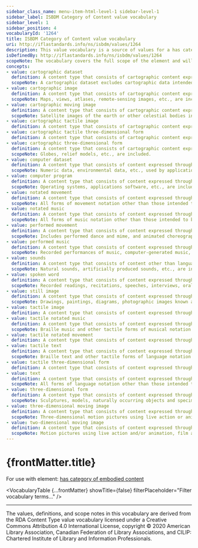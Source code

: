 ```yaml
---
sidebar_class_name: menu-item-html-level-1 sidebar-level-1
sidebar_label: ISBDM Category of Content value vocabulary
sidebar_level: 1
sidebar_position: 4
vocabularyId: '1264'
title: ISBDM Category of Content value vocabulary
uri: http://iflastandards.info/ns/isbdm/values/1264
description: This value vocabulary is a source of values for a has category of embodied content element.
isDefinedBy: http://iflastandards.info/ns/isbdm/values/1264
scopeNote: The vocabulary covers the full scope of the element and will not be extended with additional values.
concepts:
- value: cartographic dataset
  definition: A content type that consists of cartographic content expressed through a digitally encoded dataset intended to be processed by a computer.
  scopeNote: A cartographic dataset excludes cartographic data intended to be perceived in the form of an image or three-dimensional form.
- value: cartographic image
  definition: A content type that consists of cartographic content expressed through line, shape, shading, etc., intended to be perceived visually as a still image or images in two dimensions.
  scopeNote: Maps, views, atlases, remote-sensing images, etc., are included.
- value: cartographic moving image
  definition: A content type that consists of cartographic content expressed through images intended to be perceived as moving, in two dimensions.
  scopeNote: Satellite images of the earth or other celestial bodies in motion are included.
- value: cartographic tactile image
  definition: A content type that consists of cartographic content expressed through line, shape, and/or other forms, intended to be perceived through touch as a still image in two dimensions.
- value: cartographic tactile three-dimensional form
  definition: A content type that consists of cartographic content expressed through a form or forms intended to be perceived through touch as a three-dimensional form or forms.
- value: cartographic three-dimensional form
  definition: A content type that consists of cartographic content expressed through a form or forms intended to be perceived visually in three-dimensions.
  scopeNote: Globes, relief models, etc., are included.
- value: computer dataset
  definition: A content type that consists of content expressed through a digitally encoded dataset intended to be processed by a computer.
  scopeNote: Numeric data, environmental data, etc., used by applications software to calculate averages, correlations, etc., or to produce models, etc., but not normally displayed in its raw form, are included. Excludes data intended to be perceived visually in the form of notation, image, or three-dimensional form. For data intended to be perceived in an audible form, see performed music, sounds, and spoken word. For cartographic data, see cartographic dataset.
- value: computer program
  definition: A content type that consists of content expressed through digitally encoded instructions intended to be processed and performed by a computer.
  scopeNote: Operating systems, applications software, etc., are included.
- value: notated movement
  definition: A content type that consists of content expressed through a form of notation for movement intended to be perceived visually.
  scopeNote: All forms of movement notation other than those intended to be perceived through touch are included.
- value: notated music
  definition: A content type that consists of content expressed through a form of musical notation intended to be perceived visually.
  scopeNote: All forms of music notation other than those intended to be perceived through touch are included.
- value: performed movement
  definition: A content type that consists of content expressed through choreography in a visual form.
  scopeNote: Includes performed dance and mime, and animated choreography.
- value: performed music
  definition: A content type that consists of content expressed through music in an audible form.
  scopeNote: Recorded performances of music, computer-generated music, etc., are included.
- value: sounds
  definition: A content type that consists of content other than language or music, expressed in an audible form.
  scopeNote: Natural sounds, artificially produced sounds, etc., are included.
- value: spoken word
  definition: A content type that consists of content expressed through language in an audible form.
  scopeNote: Recorded readings, recitations, speeches, interviews, oral histories, etc., computer-generated speech, etc., are included.
- value: still image
  definition: A content type that consists of content expressed through line, shape, shading, etc., intended to be perceived visually as a still image or images in two dimensions.
  scopeNote: Drawings, paintings, diagrams, photographic images known as stills, etc., are included. For cartographic content intended to be perceived as a two-dimensional image, see cartographic image. For images intended to be perceived through touch, see tactile image.
- value: tactile image
  definition: A content type that consists of content expressed through line, shape, and/or other forms, intended to be perceived through touch as a still image in two dimensions.
- value: tactile notated music
  definition: A content type that consists of content expressed through a form of musical notation intended to be perceived through touch.
  scopeNote: Braille music and other tactile forms of musical notation are included.
- value: tactile notated movement
  definition: A content type that consists of content expressed through a form of notation for movement intended to be perceived through touch.
- value: tactile text
  definition: A content type that consists of content expressed through a form of notation for language intended to be perceived through touch.
  scopeNote: Braille text and other tactile forms of language notation are included.
- value: tactile three-dimensional form
  definition: A content type that consists of content expressed through a form or forms intended to be perceived through touch as a three-dimensional form or forms.
- value: text
  definition: A content type that consists of content expressed through a form of notation for language intended to be perceived visually.
  scopeNote: All forms of language notation other than those intended to be perceived through touch are included.
- value: three-dimensional form
  definition: A content type that consists of content expressed through a form or forms intended to be perceived visually in three-dimensions.
  scopeNote: Sculptures, models, naturally occurring objects and specimens, holograms, etc., are included. Excludes cartographic content intended to be perceived as a three-dimensional form. Excludes three-dimensional forms intended to be perceived through touch.
- value: three-dimensional moving image
  definition: A content type that consists of content expressed through images intended to be perceived to be moving, and in three dimensions.
  scopeNote: Three-dimensional motion pictures using live action or animation, and stereoscopic, known as S-3D, video games, etc., are included. Three-dimensional moving images may or may not be accompanied by sound.
- value: two-dimensional moving image
  definition: A content type that consists of content expressed through images intended to be perceived to be moving, and in two dimensions.
  scopeNote: Motion pictures using live action and/or animation, film and video recordings of performances, events, etc., other than those intended to be perceived in three dimensions, are included. Moving images may or may not be accompanied by sound.
---
```


# {frontMatter.title}

For use with element: [has category of embodied content](/docs/attributes/1264)

<VocabularyTable 
  {...frontMatter} 
  showTitle={false}
  filterPlaceholder="Filter vocabulary terms..."
/>

---

<div className="guid">
<p>The values, definitions, and scope notes in this vocabulary are derived from the <OutLink href="https://www.rdaregistry.info/termList/RDAContentType/">RDA Content Type</OutLink> value vocabulary licensed under a Creative Commons Attribution 4.0 International License, copyright © 2020 American Library Association, Canadian Federation of Library Associations, and CILIP: Chartered Institute of Library and Information Professionals.</p>
</div>

